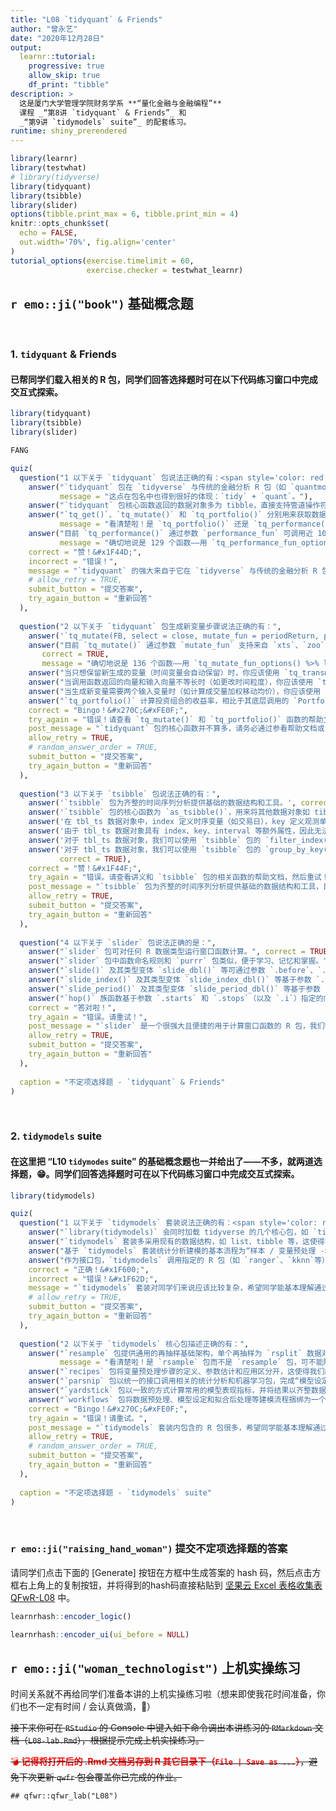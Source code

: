```yaml
---
title: "L08 `tidyquant` & Friends"
author: "曾永艺"
date: "2020年12月28日"
output: 
  learnr::tutorial:
    progressive: true
    allow_skip: true
    df_print: "tibble"
description: >
  这是厦门大学管理学院财务学系 **“量化金融与金融编程”** 
  课程 _“第8讲 `tidyquant` & Friends”_ 和 
  _“第9讲 `tidymodels` suite”_ 的配套练习。
runtime: shiny_prerendered
---
```


```r
library(learnr)
library(testwhat)
# library(tidyverse)
library(tidyquant)
library(tsibble)
library(slider)
options(tibble.print_max = 6, tibble.print_min = 4)
knitr::opts_chunk$set(
  echo = FALSE,
  out.width='70%', fig.align='center'
)
tutorial_options(exercise.timelimit = 60, 
                 exercise.checker = testwhat_learnr)

```


## `r emo::ji("book")` 基础概念题

<br>

### 1. `tidyquant` & Friends

#### 已帮同学们载入相关的 R 包，同学们回答选择题时可在以下代码练习窗口中完成交互式探索。

  ```r
  library(tidyquant)
  library(tsibble)
  library(slider)
  ```

```r
FANG

```


```r
quiz(
  question("1 以下关于 `tidyquant` 包说法正确的有：<span style='color: red'>（&#x1F4A3; 注意此题答错不允许 Try Again &#x1F4A3;）</span>",
    answer("`tidyquant` 包在 `tidyverse` 与传统的金融分析 R 包（如 `quantmod` 包）之间架起桥梁。", correct = TRUE, 
           message = "这点在包名中也得到很好的体现：`tidy` + `quant`。"),
    answer("`tidyquant` 包核心函数返回的数据对象多为 tibble，直接支持管道操作符 `%>%` 和 `dplyr`、`tidyr` 和 `purrr` 等 tidyverse 的核心包。", correct = TRUE), 
    answer("`tq_get()`、`tq_mutate()` 和 `tq_portfolio()` 分别用来获取数据、生成新变量和计算投资绩效指标。", 
           message = "看清楚啦！是 `tq_portfolio()` 还是 `tq_performance()` 呢？！<br>"), 
    answer("目前 `tq_performance()` 通过参数 `performance_fun` 可调用近 100 个来自 `PerformanceAnalytics` 包的函数，基于收益率数据计算相关投资绩效指标。", 
           message = "确切地说是 129 个函数——用 `tq_performance_fun_options() %>% lengths() %>% sum()` 一试就知。<br>"),
    correct = "赞！&#x1F44D;", 
    incorrect = "错误！",
    message = "`tidyquant` 的强大来自于它在 `tidyverse` 与传统的金融分析 R 包（如 `quantmod` 包）之间架起桥梁，该包的七份 &#x1F4F0;vignette 也写得非常棒，希望同学们能认真学习之。",
    # allow_retry = TRUE,
    submit_button = "提交答案",
    try_again_button = "重新回答"
  ),
  
  question("2 以下关于 `tidyquant` 包生成新变量步骤说法正确的有：",
    answer('`tq_mutate(FB, select = close, mutate_fun = periodReturn, period = "daily", type = "log", col_rename = "dlr")` 会对 `FB` 数据集中的 `close` 变量运用 `quantmod::periodReturn()` 函数计算日对数收益率，并将新生成的变量命名为 `dlr`。', correct = TRUE),
    answer("目前 `tq_mutate()` 通过参数 `mutate_fun` 支持来自 `xts`、`zoo`、`quantmod`、`TTR` 和 `PerformanceAnalytics` 包的 100+ 个函数。", 
       correct = TRUE, 
       message = "确切地说是 136 个函数——用 `tq_mutate_fun_options() %>% lengths() %>% sum()` 一试就知。<br>"),
    answer("当只想保留新生成的变量（时间变量会自动保留）时，你应该使用 `tq_transmute()` 而不是 `tq_mutate()`。", correct = TRUE),
    answer("当调用函数返回的向量和输入向量不等长时（如更改时间粒度），你应该使用 `tq_transmute()` 而不是 `tq_mutate()`。", correct = TRUE),
    answer("当生成新变量需要两个输入变量时（如计算成交量加权移动均价），你应该使用 `tq_mutate_xy()` 而不是 `tq_mutate()`。", correct = TRUE),
    answer("`tq_portfolio()` 计算投资组合的收益率，相比于其底层调用的 `PortfolioAnalytics::Returns.portfolio()`，`tq_portfolio()` 的优点是 tibble 进，tibble 出，方便在 tidyverse 中使用。", message = "确实存在一个名为 `PortfolioAnalytics` 包（主要用于投资组合的设定与优化），而 `Returns.portfolio()` 事实上来自 `PerformanceAnalytics` 包。<br>"),
    correct = "Bingo！&#x270C;&#xFE0F;", 
    try_again = "错误！请查看 `tq_mutate()` 和 `tq_portfolio()` 函数的帮助文档。",
    post_message = "`tidyquant` 包的核心函数并不算多，请务必通过参看帮助文档或 vignette 掌握！&#x1F60E;",
    allow_retry = TRUE,
    # random_answer_order = TRUE, 
    submit_button = "提交答案",
    try_again_button = "重新回答"
  ),
  
  question("3 以下关于 `tsibble` 包说法正确的有：",
    answer('`tsibble` 包为齐整的时间序列分析提供基础的数据结构和工具。', correct = TRUE),
    answer('`tsibble` 包的核心函数为 `as_tsibble()`，用来将其他数据对象如 tibble、ts 等转换为 tbl_ts 数据对象（即 tsibble）。', correct = TRUE),
    answer('在 tbl_ts 数据对象中，index 定义时序变量（如交易日），key 定义观测单元（如股票代码），measuements 则为其它度量 / 观测变量（如价格、交易量），index + key 要能唯一识别每个观测样本。', correct = TRUE),
    answer('由于 tbl_ts 数据对象具有 index、key、interval 等额外属性，因此无法直接对其运用 tidyverse 相关的函数操作（如 `filter()`）。', message = "tbl_ts 数据对象的“继承” tibble 数据对象，我们学过的诸多 tidyverse 操作对其依然适用（如 `%>%`、`group_by()`、`mutate()`、`map()` 等等）。<br>"),
    answer('对于 tbl_ts 数据对象，我们可以使用 `tsibble` 包的 `filter_index()` 函数非常便捷地提取某段期间的子样本。', correct = TRUE),
    answer('对于 tbl_ts 数据对象，我们可以使用 `tsibble` 包的 `group_by_key()` 和 `index_by()` 函数完成分组设定，然后再进行后续的分组运算（如`summarise()`）。', 
           correct = TRUE),
    correct = "赞！&#x1F44F;",
    try_again = "错误。请查看讲义和 `tsibble` 包的相关函数的帮助文档，然后重试！",
    post_message = "`tsibble` 包为齐整的时间序列分析提供基础的数据结构和工具，目前 `forecast` 的核心作者团队正基于 `tsibble` 包构建时间序列分析的系列包（即所谓的 [tidyverts](https://github.com/tidyverts)） &#x1F60E;，值得期待 &#x1F60D;。", 
    allow_retry = TRUE,
    submit_button = "提交答案",
    try_again_button = "重新回答"
  ),
  
  question("4 以下关于 `slider` 包说法正确的是：",
    answer("`slider` 包可对任何 R 数据类型运行窗口函数计算。", correct = TRUE),
    answer("`slider` 包中函数命名规则和 `purrr` 包类似，便于学习、记忆和掌握。", correct = TRUE),
    answer("`slide()` 及其类型变体 `slide_dbl()` 等可通过参数 `.before`、`.after`、`.step`、`.complete` 等灵活设置窗口起止点、步长等，返回结果和输入数据 `.x` 等长。", correct = TRUE),
    answer("`slide_index()` 及其类型变体 `slide_index_dbl()` 等基于参数 `.i` 和 `.before`、`.after` 确定窗口大小，无需`.step` 参数，返回结果和输入数据 `.x` 等长。", correct = TRUE),
    answer("`slide_period()` 及其类型变体 `slide_period_dbl()` 等基于参数 `.i`、`.period`、`.every` 和 `.before`、`.after` 来确定窗口大小，返回结果和输入数据 `.x` 不一定等长。", correct = TRUE),
    answer("`hop()` 族函数基于参数 `.starts` 和 `.stops`（以及 `.i`）指定的向量来确定窗口的起止点，返回结果的长度取决于`.starts` 和 `.stops`这两个参数的长度。", correct = TRUE),
    correct = "答对啦！",
    try_again = "错误。请重试！",
    post_message = "`slider` 是一个很强大且便捷的用于计算窗口函数的 R 包，我们需要花点时间掌握核心函数的参数设置及其返回数据长度。",
    allow_retry = TRUE, 
    submit_button = "提交答案",
    try_again_button = "重新回答"
  ),
  
  caption = "不定项选择题 - `tidyquant` & Friends"
)

```


<br>

### 2. `tidymodels` suite

#### 在这里把 “L10 `tidymodes` suite” 的基础概念题也一并给出了——不多，就两道选择题，&#x1F601;。同学们回答选择题时可在以下代码练习窗口中完成交互式探索。

```r
library(tidymodels)

```


```r
quiz(
  question("1 以下关于 `tidymodels` 套装说法正确的有：<span style='color: red'>（&#x1F4A3; 注意此题答错不允许 Try Again &#x1F4A3;）</span>",
    answer("`library(tidymodels)` 会同时加载 tidyverse 的几个核心包，如 `tibble`、`dplyr`、`tidyr` 和 `purrr` 等，这在一定程度上反映了 tidymodels 会遵循 tidyverse 的设计理念、语法和数据结构。", correct = TRUE, message = "这点事实上也体现在包名中：`tidymodels` = `tidy` + `models`。"),
    answer("`tidymodels` 套装多采用现有的数据结构，如 list、tibble 等，这使得我们能直接运用已掌握的工具和技能，如 `dplyr::mutate()`、`purrr::map()`、`tidyr::unnest()` 等。", correct = TRUE), 
    answer("基于 `tidymodels` 套装统计分析建模的基本流程为“样本 / 变量预处理 -> 训练模型 -> 评估模型”。", correct = TRUE), 
    answer("作为接口包，`tidymodels` 调用指定的 R 包（如 `ranger`、`kknn`等）来完成相应的统计模型运算工作，其自身并未实现相应的统计建模。", correct = TRUE),
    correct = "正确！&#x1F600;", 
    incorrect = "错误！&#x1F62D;",
    message = "`tidymodels` 套装对同学们来说应该比较复杂，希望同学能基本理解通过 `tidymodes` 建模的思路和流程。若感兴趣可通过其 [{{官网}}](https://www.tidymodels.org/) 上发布的资料进一步学习之。",
    # allow_retry = TRUE,
    submit_button = "提交答案",
    try_again_button = "重新回答"
  ),
  
  question("2 以下关于 `tidymodels` 核心包描述正确的有：",
    answer("`resample` 包提供通用的再抽样基础架构，单个再抽样为 `rsplit` 数据对象，我们可通过 `analysis()` 和 `assessment()` 函数分别提取相应的分析样本和评估样本。", 
           message = "看清楚啦！是 `rsample` 包而不是 `resample` 包，可不能随意给人家改名！&#x1F923;<br>"), 
    answer("`recipes` 包将变量预处理步骤的定义、参数估计和应用区分开，这使得我们能更加方便且一致地将相同处理步骤和参数应用于不同数据集（如训练集和测试集）。", correct = TRUE),
    answer("`parsnip` 包以统一的接口调用相关的统计分析和机器学习包，完成“模型设定 -> 拟合 -> 预测” 流程更加便捷。", correct = TRUE),
    answer("`yardstick` 包以一致的方式计算常用的模型表现指标，并将结果以齐整数据的方式呈现。", correct = TRUE),
    answer("`workflows` 包将数据预处理、模型设定和拟合后处理等建模流程捆绑为一个 `workflow` 对象，更方便我们进行模型拟合、预测和参数调优。", correct = TRUE),
    correct = "Bingo！&#x270C;&#xFE0F;", 
    try_again = "错误！请重试。",
    post_message = "`tidymodels` 套装内包含的 R 包很多，希望同学能基本理解通过 `tidymodes` 建模的思路和流程，并初步掌握核心包的用法。若感兴趣可进一步学习其 [{{官网}}](https://www.tidymodels.org/) 上发布的众多资料。",
    allow_retry = TRUE,
    # random_answer_order = TRUE, 
    submit_button = "提交答案",
    try_again_button = "重新回答"
  ),
  
  caption = "不定项选择题 - `tidymodels` suite"
)

```


<br>

### `r emo::ji("raising_hand_woman")` 提交不定项选择题的答案

请同学们点击下面的 [Generate] 按钮在方框中生成答案的 hash 码，然后点击方框右上角上的复制按钮，并将得到的hash码直接粘贴到 [坚果云 Excel 表格收集表 QFwR-L08](https://workspace.jianguoyun.com/inbox/collect/c93baa0f49f842b68e050c6c4e4918d7/submit) 中。

```r
learnrhash::encoder_logic()
```

```r
learnrhash::encoder_ui(ui_before = NULL)
```


## `r emo::ji("woman_technologist")` 上机实操练习

时间关系就不再给同学们准备本讲的上机实操练习啦（想来即使我花时间准备，你们也不一定有时间 / 会认真做滴，&#x1F92A;）

~~接下来你可在 `RStudio` 的 Console 中键入如下命令调出本讲练习的 `RMarkdown` 文档（`L08-lab.Rmd`），根据提示完成上机实操练习。~~

~~<span style='color: red'>&#x1F4A3; **记得将打开后的 .Rmd 文档另存到 R 其它目录下（`File | Save as ...`）**</span>，避免下次更新 `qwfr` 包会覆盖你已完成的作业。~~

```
## qfwr::qfwr_lab("L08")

```
